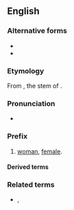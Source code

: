 {{also|gynæco-}}
==English==

===Alternative forms===
* {{l|en|gynæco-}}
* {{l|en|gyneco-}}

===Etymology===
From {{etyl|grc|en}} {{m|grc||γυναικ-}}, the stem of {{m|grc|γυνή||woman, female}}.

===Pronunciation===
* {{IPA|en|/ˌɡaɪnɪkə/|/ˌdʒaɪnɪkə/}}

===Prefix===
{{en-prefix}}

# [[woman]], [[female]].

====Derived terms====
{{prefixsee|en}}

===Related terms===
* {{l|en|gyn-}}, {{l|en|gyno-}}